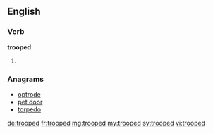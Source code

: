 ==English==

===Verb===
'''trooped'''

# {{past of|troop}}

===Anagrams===
* [[optrode#English|optrode]]
* [[pet door#English|pet door]]
* [[torpedo#English|torpedo]]

[[de:trooped]]
[[fr:trooped]]
[[mg:trooped]]
[[my:trooped]]
[[sv:trooped]]
[[vi:trooped]]